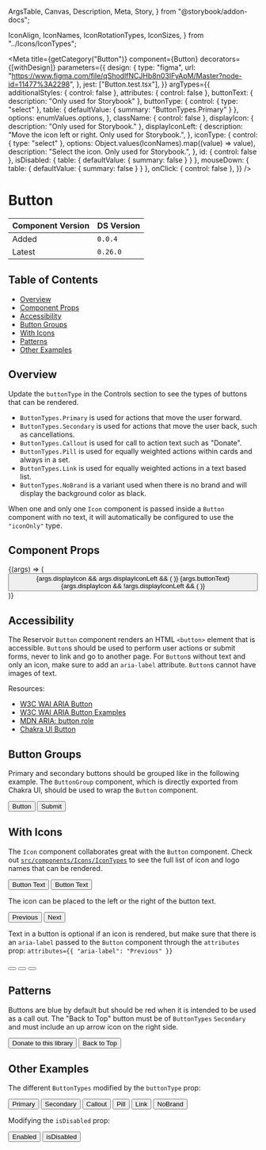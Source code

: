   ArgsTable,
  Canvas,
  Description,
  Meta,
  Story,
} from "@storybook/addon-docs";

  IconAlign,
  IconNames,
  IconRotationTypes,
  IconSizes,
} from "../Icons/IconTypes";


<Meta
  title={getCategory("Button")}
  component={Button}
  decorators={[withDesign]}
  parameters={{
    design: {
      type: "figma",
      url: "https://www.figma.com/file/qShodlfNCJHb8n03IFyApM/Master?node-id=11477%3A2298",
    },
    jest: ["Button.test.tsx"],
  }}
  argTypes={{
    additionalStyles: { control: false },
    attributes: { control: false },
    buttonText: { description: "Only used for Storybook" },
    buttonType: {
      control: { type: "select" },
      table: { defaultValue: { summary: "ButtonTypes.Primary" } },
      options: enumValues.options,
    },
    className: { control: false },
    displayIcon: { description: "Only used for Storybook." },
    displayIconLeft: {
      description: "Move the icon left or right. Only used for Storybook.",
    },
    iconType: {
      control: { type: "select" },
      options: Object.values(IconNames).map((value) => value),
      description: "Select the icon. Only used for Storybook.",
    },
    id: { control: false },
    isDisabled: { table: { defaultValue: { summary: false } } },
    mouseDown: { table: { defaultValue: { summary: false } } },
    onClick: { control: false },
  }}
/>

# Button

| Component Version | DS Version |
| ----------------- | ---------- |
| Added             | `0.0.4`    |
| Latest            | `0.26.0`   |

## Table of Contents

- [Overview](#overview)
- [Component Props](#component-props)
- [Accessibility](#accessibility)
- [Button Groups](#button-groups)
- [With Icons](#with-icons)
- [Patterns](#patterns)
- [Other Examples](#other-examples)

## Overview

<Description of={Button} />

Update the `buttonType` in the Controls section to see the types of buttons
that can be rendered.

- `ButtonTypes.Primary` is used for actions that move the user forward.
- `ButtonTypes.Secondary` is used for actions that move the user back, such as cancellations.
- `ButtonTypes.Callout` is used for call to action text such as "Donate".
- `ButtonTypes.Pill` is used for equally weighted actions within cards and always in a set.
- `ButtonTypes.Link` is used for equally weighted actions in a text based list.
- `ButtonTypes.NoBrand` is a variant used when there is no brand and will display
  the background color as black.

When one and only one `Icon` component is passed inside a `Button` component with
no text, it will automatically be configured to use the `"iconOnly"` type.

## Component Props

<Canvas withToolbar>
  <Story
    name="Button with Controls"
    args={{
      additionalStyles: undefined,
      attributes: undefined,
      buttonText: "Button Text",
      buttonType: "ButtonTypes.Primary",
      className: undefined,
      displayIcon: false,
      displayIconLeft: true,
      iconType: IconNames.Search,
      id: "button-id",
      isDisabled: false,
      mouseDown: undefined,
      onClick: undefined,
      type: "button",
    }}
  >
    {(args) => (
      <Button
        additionalStyles={args.additionalStyles}
        attributes={args.attributes}
        buttonType={enumValues.getValue(args.buttonType)}
        className={args.className}
        id={args.id}
        isDisabled={args.isDisabled}
        mouseDown={args.mouseDown}
        onClick={args.onClick}
        type={args.type}
      >
        {args.displayIcon && args.displayIconLeft && (
          <Icon
            name={args.iconType}
            align={IconAlign.Left}
            size={IconSizes.Small}
          />
        )}
        {args.buttonText}
        {args.displayIcon && !args.displayIconLeft && (
          <Icon
            name={args.iconType}
            align={IconAlign.Right}
            size={IconSizes.Small}
          />
        )}
      </Button>
    )}
  </Story>
</Canvas>

<ArgsTable story="Button with Controls" />

## Accessibility

The Reservoir `Button` component renders an HTML `<button>` element that is accessible.
`Button`s should be used to perform user actions or submit forms, never to link
and go to another page. For `Button`s without text and only an icon, make sure to
add an `aria-label` attribute. `Button`s cannot have images of text.

Resources:

- [W3C WAI ARIA Button](https://www.w3.org/TR/wai-aria-practices-1.1/#button)
- [W3C WAI ARIA Button Examples](https://www.w3.org/TR/wai-aria-practices-1.1/examples/button/button.html)
- [MDN ARIA: button role](https://developer.mozilla.org/en-US/docs/Web/Accessibility/ARIA/Roles/button_role)
- [Chakra UI Button](https://chakra-ui.com/docs/components/form/button)

## Button Groups

Primary and secondary buttons should be grouped like in the following example.
The `ButtonGroup` component, which is directly exported from Chakra UI, should
be used to wrap the `Button` component.

<Canvas>
  <Story name="Button Groups">
    <ButtonGroup>
      <Button buttonType={ButtonTypes.Secondary} id="group-1">
        Button
      </Button>
      <Button buttonType={ButtonTypes.Primary} id="group-2">
        Submit
      </Button>
    </ButtonGroup>
  </Story>
</Canvas>

## With Icons

The `Icon` component collaborates great with the `Button` component. Check out
[`src/components/Icons/IconTypes`](https://github.com/NYPL/nypl-design-system/blob/development/src/components/Icons/IconTypes.tsx)
to see the full list of icon and logo names that can be rendered.

<Canvas>
  <Story name="With Icon">
    <VStack align="left" spacing="input.group.button.vstack" width="150px">
      <Button id="icon-1">
        <Icon
          name={IconNames.Search}
          align={IconAlign.Left}
          size={IconSizes.Small}
        />
        Button Text
      </Button>
      <Button id="icon-2">
        Button Text
        <Icon
          name={IconNames.Search}
          align={IconAlign.Right}
          size={IconSizes.Small}
        />
      </Button>
    </VStack>
  </Story>
</Canvas>

The icon can be placed to the left or the right of the button text.

<Canvas>
  <DSProvider>
    <ButtonGroup>
      <Button buttonType={ButtonTypes.Secondary} id="icon-left">
        <Icon
          name={IconNames.Arrow}
          iconRotation={IconRotationTypes.Rotate90}
          align={IconAlign.Left}
          size={IconSizes.Small}
        />
        Previous
      </Button>
      <Button buttonType={ButtonTypes.Secondary} id="icon-right">
        Next
        <Icon
          name={IconNames.Arrow}
          iconRotation={IconRotationTypes.Rotate270}
          align={IconAlign.Right}
          size={IconSizes.Small}
        />
      </Button>
    </ButtonGroup>
  </DSProvider>
</Canvas>

Text in a button is optional if an icon is rendered, but make sure that there
is an `aria-label` passed to the `Button` component through the `attributes` prop:
`attributes={{ "aria-label": "Previous" }}`

<Canvas>
  <DSProvider>
    <ButtonGroup>
      <Button
        attributes={{
          "aria-label": "Previous",
        }}
        buttonType={ButtonTypes.Secondary}
        id="prev-btn"
      >
        <Icon
          name={IconNames.Arrow}
          iconRotation={IconRotationTypes.Rotate90}
          size={IconSizes.Small}
        />
      </Button>
      <Button
        attributes={{
          "aria-label": "Next",
        }}
        buttonType={ButtonTypes.Secondary}
        id="next-btn"
      >
        <Icon
          name={IconNames.Arrow}
          iconRotation={IconRotationTypes.Rotate270}
          size={IconSizes.Small}
        />
      </Button>
      <Button
        attributes={{
          "aria-label": "Close",
        }}
        buttonType={ButtonTypes.Secondary}
        id="close-btn"
      >
        <Icon name={IconNames.Close} size={IconSizes.Small} />
      </Button>
    </ButtonGroup>
  </DSProvider>
</Canvas>

## Patterns

Buttons are blue by default but should be red when it is intended to be used as
a call out. The "Back to Top" button must be of `ButtonTypes` `Secondary` and
must include an up arrow icon on the right side.

<Canvas>
  <Story name="Patterns">
    <ButtonGroup>
      <Button buttonType={ButtonTypes.Callout} id="donate-btn">
        Donate to this library
      </Button>
      <Button buttonType={ButtonTypes.Secondary} id="top-btn">
        Back to Top
        <Icon
          name={IconNames.Arrow}
          iconRotation={IconRotationTypes.Rotate180}
          size={IconSizes.Small}
          className="right"
          align={IconAlign.Right}
        />
      </Button>
    </ButtonGroup>
  </Story>
</Canvas>

## Other Examples

The different `ButtonTypes` modified by the `buttonType` prop:

<Canvas>
  <DSProvider>
    <ButtonGroup>
      <Button buttonType={ButtonTypes.Primary} id="primary-btn">
        Primary
      </Button>
      <Button buttonType={ButtonTypes.Secondary} id="secondary-btn">
        Secondary
      </Button>
      <Button buttonType={ButtonTypes.Callout} id="callout-btn">
        Callout
      </Button>
      <Button buttonType={ButtonTypes.Pill} id="pill-btn">
        Pill
      </Button>
      <Button buttonType={ButtonTypes.Link} id="link-btn">
        Link
      </Button>
      <Button buttonType={ButtonTypes.NoBrand} id="nobrand-btn">
        NoBrand
      </Button>
    </ButtonGroup>
  </DSProvider>
</Canvas>

Modifying the `isDisabled` prop:

<Canvas>
  <DSProvider>
    <ButtonGroup>
      <Button id="enabled-btn" isDisabled={false}>
        Enabled
      </Button>
      <Button id="disabled-btn" isDisabled>
        isDisabled
      </Button>
    </ButtonGroup>
  </DSProvider>
</Canvas>
